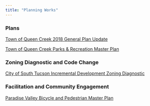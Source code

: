 ```yaml
---
title: "Planning Works"
---
```


### Plans
<p>[Town of Queen Creek 2018 General Plan Update](https://plan-et.us/town-of-queen-creek-2018-general-plan/)</p>
<p>[Town of Queen Creek Parks & Recreation Master Plan](https://plan-et.us/toqc-2017prplan/)</p>

### Zoning Diagnostic and Code Change
[City of South Tucson Incremental Development Zoning Diagnostic](https://www.southtucsonaz.gov/devservices/page/incremental-development-zoning-diagnostic)

### Facilitation and Community Engagement
[Paradise Valley Bicycle and Pedestrian Master Plan](https://plan-et.us/public-engagement/)

